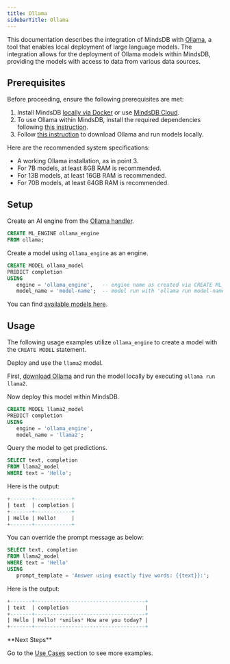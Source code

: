 ```yaml
---
title: Ollama
sidebarTitle: Ollama
---
```


This documentation describes the integration of MindsDB with [Ollama](https://ollama.com/), a tool that enables local deployment of large language models.
The integration allows for the deployment of Ollama models within MindsDB, providing the models with access to data from various data sources.

## Prerequisites

Before proceeding, ensure the following prerequisites are met:

1. Install MindsDB [locally via Docker](https://docs.mindsdb.com/setup/self-hosted/docker) or use [MindsDB Cloud](https://cloud.mindsdb.com/).
2. To use Ollama within MindsDB, install the required dependencies following [this instruction](/setup/self-hosted/docker#install-dependencies).
3. Follow [this instruction](https://github.com/ollama/ollama?tab=readme-ov-file#ollama) to download Ollama and run models locally.

<Info>
Here are the recommended system specifications:

- A working Ollama installation, as in point 3.
- For 7B models, at least 8GB RAM is recommended.
- For 13B models, at least 16GB RAM is recommended.
- For 70B models, at least 64GB RAM is recommended.
</Info>

## Setup

Create an AI engine from the [Ollama handler](https://github.com/mindsdb/mindsdb/tree/staging/mindsdb/integrations/handlers/ollama_handler).

```sql
CREATE ML_ENGINE ollama_engine
FROM ollama;
```

Create a model using `ollama_engine` as an engine.

```sql
CREATE MODEL ollama_model
PREDICT completion
USING
   engine = 'ollama_engine',   -- engine name as created via CREATE ML_ENGINE
   model_name = 'model-name';  -- model run with 'ollama run model-name'
```

You can find [available models here](https://github.com/ollama/ollama?tab=readme-ov-file#model-library).

## Usage

The following usage examples utilize `ollama_engine` to create a model with the `CREATE MODEL` statement.

Deploy and use the `llama2` model.

First, [download Ollama](https://github.com/ollama/ollama?tab=readme-ov-file#ollama) and run the model locally by executing `ollama run llama2`.

Now deploy this model within MindsDB.

```sql
CREATE MODEL llama2_model
PREDICT completion
USING
   engine = 'ollama_engine',
   model_name = 'llama2';
```

Query the model to get predictions.

```sql
SELECT text, completion
FROM llama2_model
WHERE text = 'Hello';
```

Here is the output:

```sql
+-------+------------+
| text  | completion |
+-------+------------+
| Hello | Hello!     |
+-------+------------+
```

You can override the prompt message as below:

```sql
SELECT text, completion
FROM llama2_model
WHERE text = 'Hello'
USING 
   prompt_template = 'Answer using exactly five words: {{text}}:';
```

Here is the output:

```sql
+-------+------------------------------------+
| text  | completion                         |
+-------+------------------------------------+
| Hello | Hello! *smiles* How are you today? |
+-------+------------------------------------+
```

<Tip>
**Next Steps**

Go to the [Use Cases](/use-cases/overview) section to see more examples.
</Tip>

